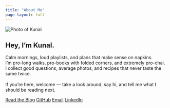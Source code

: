 ```yaml
---
title: "About Me"
page-layout: full
---
```


```{=html}
<div class="hero">

  <div class="hero-media">
    <img src="profile_kk.jpg" alt="Photo of Kunal" class="hero-img" />
  </div>

  <div class="hero-copy">
    <h2 class="hero-title">Hey, I’m Kunal.</h2>
    <p class="hero-tagline">
      Calm mornings, loud playlists, and plans that make sense on napkins.<br>
      I’m pro-long walks, pro-books with folded corners, and extremely pro-chai.<br>
      I collect good questions, average photos, and recipes that never taste the same twice.<br><br>
      If you’re here, welcome — take a look around, say hi, and tell me what I should be reading next.
    </p>

    <div class="hero-actions">
      <a class="kbtn" href="/">Read the Blog</a>
      <a class="kbtn kbtn-ghost" href="https://github.com/kkapoormails">GitHub</a>
      <a class="kbtn kbtn-ghost" href="mailto:kkap0011@student.monash.edu">Email</a>
      <a class="kbtn kbtn-ghost" href="https://au.linkedin.com/in/kkapoormails">LinkedIn</a>
    </div>
  </div>

</div>
```
